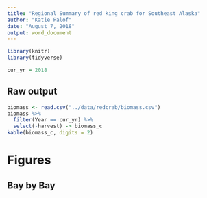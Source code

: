 ```yaml
---
title: "Regional Summary of red king crab for Southeast Alaska"
author: "Katie Palof"
date: "August 7, 2018"
output: word_document
---
```


```r
library(knitr)
library(tidyverse)

cur_yr = 2018
```

## Raw output 

```r
biomass <- read.csv("../data/redcrab/biomass.csv")
biomass %>% 
  filter(Year == cur_yr) %>% 
  select(-harvest) -> biomass_c
kable(biomass_c, digits = 2)
```



# Figures


## Bay by Bay 
